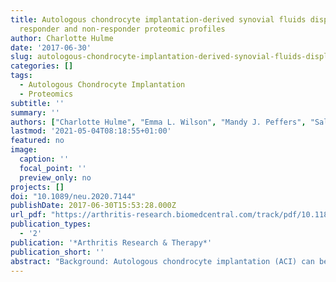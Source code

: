 ```yaml
---
title: Autologous chondrocyte implantation-derived synovial fluids display distinct
  responder and non-responder proteomic profiles
author: Charlotte Hulme
date: '2017-06-30'
slug: autologous-chondrocyte-implantation-derived-synovial-fluids-display-distinct-responder-and-non-responder-proteomic-profiles
categories: []
tags:
  - Autologous Chondrocyte Implantation
  - Proteomics
subtitle: ''
summary: ''
authors: ["Charlotte Hulme", "Emma L. Wilson", "Mandy J. Peffers", "Sally Roberts", "Deborah M. Simpson", "James B. Richardson", "Pete Gallacher", "Karina Wright"]
lastmod: '2021-05-04T08:18:55+01:00'
featured: no
image:
  caption: ''
  focal_point: ''
  preview_only: no
projects: []
doi: "10.1089/neu.2020.7144"
publishDate: 2017-06-30T15:53:28.000Z
url_pdf: "https://arthritis-research.biomedcentral.com/track/pdf/10.1186/s13075-017-1336-7.pdf"
publication_types:
  - '2'
publication: '*Arthritis Research & Therapy*'
publication_short: ''
abstract: "Background: Autologous chondrocyte implantation (ACI) can be used in the treatment of focal cartilage injuries to prevent the onset of osteoarthritis (OA). However, we are yet to understand fully why some individuals do not respond well to this intervention. Identification of a reliable and accurate biomarker panel that can predict which patients are likely to respond well to ACI is needed in order to assign the patient to the most appropriate therapy. This study aimed to compare the baseline and mid-treatment proteomic profiles of synovial fluids (SFs) obtained from responders and non-responders to ACI. <br> <br> Methods: SFs were derived from 14 ACI responders (mean Lysholm improvement of 33 (17–54)) and 13 non-responders (mean Lysholm decrease of 14 (4–46)) at the two stages of surgery (cartilage harvest and chondrocyte implantation). Label-free proteome profiling of dynamically compressed SFs was used to identify predictive markers of ACI success or failure and to investigate the biological pathways involved in the clinical response to ACI. <br> <br> Results: Only 1 protein displayed a ≥2.0-fold differential abundance in the preclinical SF of ACI responders versus non-responders. However, there is a marked difference between these two groups with regard to their proteome shift in response to cartilage harvest, with 24 and 92 proteins showing ≥2.0-fold differential abundance between Stages I and II in responders and non-responders, respectively. Proteomic data has been uploaded to ProteomeXchange (identifier: PXD005220). We have validated two biologically relevant protein changes associated with this response, demonstrating that matrix metalloproteinase 1 was prominently elevated and S100 calcium binding protein A13 was reduced in response to cartilage harvest in non-responders. <br> <br> Conclusions: The differential proteomic response to cartilage harvest noted in responders versus non-responders is completely novel. Our analyses suggest several pathways which appear to be altered in non-responders that are worthy of further investigation to elucidate the mechanisms of ACI failure. These protein changes highlight many putative biomarkers that may have potential for prediction of ACI treatment success."
---
```


